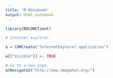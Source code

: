 ```yaml
---
title: "R Notebook"
output: html_notebook
---
```


```r
library(RDCOMClient)

# Internet explorer.

a = COMCreate("InternetExplorer.application")	

a[["Visible"]] <- TRUE

# Go to a new page.
a$Navigate2("http://www.omegahat.org/")

```

